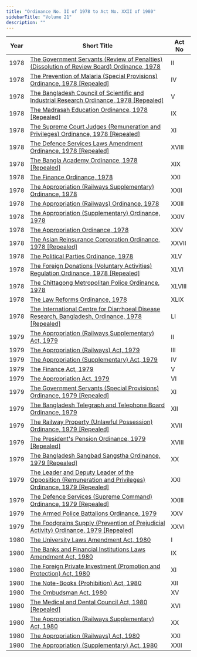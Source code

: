 ```yaml
---
title: "Ordinance No. II of 1978 to Act No. XXII of 1980"
sidebarTitle: "Volume 21"
description: ""
---
```


| Year | Short Title | Act No |
|------|-------------|--------|
| 1978 | [The Government Servants (Review of Penalties) (Dissolution of Review Board) Ordinance, 1978](/laws/act-563) | II |
| 1978 | [The Prevention of Malaria (Special Provisions) Ordinance, 1978 [Repealed]](/laws/act-564) | IV |
| 1978 | [The Bangladesh Council of Scientific and Industrial Research Ordinance, 1978 [Repealed]](/laws/act-565) | V |
| 1978 | [The Madrasah Education Ordinance, 1978 [Repealed]](/laws/act-566) | IX |
| 1978 | [The Supreme Court Judges (Remuneration and Privileges) Ordinance, 1978 [Repealed]](/laws/act-567) | XI |
| 1978 | [The Defence Services Laws Amendment Ordinance, 1978 [Repealed]](/laws/act-568) | XVIII |
| 1978 | [The Bangla Academy Ordinance, 1978 [Repealed]](/laws/act-569) | XIX |
| 1978 | [The Finance Ordinance, 1978](/laws/act-570) | XXI |
| 1978 | [The Appropriation (Railways Supplementary) Ordinance, 1978](/laws/act-571) | XXII |
| 1978 | [The Appropriation (Railways) Ordinance, 1978](/laws/act-572) | XXIII |
| 1978 | [The Appropriation (Supplementary) Ordinance, 1978](/laws/act-573) | XXIV |
| 1978 | [The Appropriation Ordinance, 1978](/laws/act-574) | XXV |
| 1978 | [The Asian Reinsurance Corporation Ordinance, 1978 [Repealed]](/laws/act-575) | XXVII |
| 1978 | [The Political Parties Ordinance, 1978](/laws/act-576) | XLV |
| 1978 | [The Foreign Donations (Voluntary Activities) Regulation Ordinance, 1978 [Repealed]](/laws/act-577) | XLVI |
| 1978 | [The Chittagong Metropolitan Police Ordinance, 1978](/laws/act-578) | XLVIII |
| 1978 | [The Law Reforms Ordinance, 1978](/laws/act-579) | XLIX |
| 1978 | [The International Centre for Diarrhoeal Disease Research, Bangladesh, Ordinance, 1978 [Repealed]](/laws/act-580) | LI |
| 1979 | [The Appropriation (Railways Supplementary) Act, 1979](/laws/act-581) | II |
| 1979 | [The Appropriation (Railways) Act, 1979](/laws/act-582) | III |
| 1979 | [The Appropriation (Supplementary) Act, 1979](/laws/act-583) | IV |
| 1979 | [The Finance Act, 1979](/laws/act-584) | V |
| 1979 | [The Appropriation Act, 1979](/laws/act-585) | VI |
| 1979 | [The Government Servants (Special Provisions) Ordinance, 1979 [Repealed]](/laws/act-586) | XI |
| 1979 | [The Bangladesh Telegraph and Telephone Board Ordinance, 1979](/laws/act-587) | XII |
| 1979 | [The Railway Property (Unlawful Possession) Ordinance, 1979 [Repealed]](/laws/act-588) | XVII |
| 1979 | [The President's Pension Ordinance, 1979 [Repealed]](/laws/act-589) | XVIII |
| 1979 | [The Bangladesh Sangbad Sangstha Ordinance, 1979 [Repealed]](/laws/act-590) | XX |
| 1979 | [The Leader and Deputy Leader of the Opposition (Remuneration and Privileges) Ordinance, 1979 [Repealed]](/laws/act-591) | XXI |
| 1979 | [The Defence Services (Supreme Command) Ordinance, 1979 [Repealed]](/laws/act-592) | XXIII |
| 1979 | [The Armed Police Battalions Ordinance, 1979](/laws/act-593) | XXV |
| 1979 | [The Foodgrains Supply (Prevention of Prejudicial Activity) Ordinance, 1979 [Repealed]](/laws/act-594) | XXVI |
| 1980 | [The University Laws Amendment Act, 1980](/laws/act-595) | I |
| 1980 | [The Banks and Financial Institutions Laws Amendment Act, 1980](/laws/act-596) | IX |
| 1980 | [The Foreign Private Investment (Promotion and Protection) Act, 1980](/laws/act-597) | XI |
| 1980 | [The Note-Books (Prohibition) Act, 1980](/laws/act-598) | XII |
| 1980 | [The Ombudsman Act, 1980](/laws/act-599) | XV |
| 1980 | [The Medical and Dental Council Act, 1980 [Repealed]](/laws/act-600) | XVI |
| 1980 | [The Appropriation (Railways Supplementary) Act, 1980](/laws/act-601) | XX |
| 1980 | [The Appropriation (Railways) Act, 1980](/laws/act-602) | XXI |
| 1980 | [The Appropriation (Supplementary) Act, 1980](/laws/act-603) | XXII |
